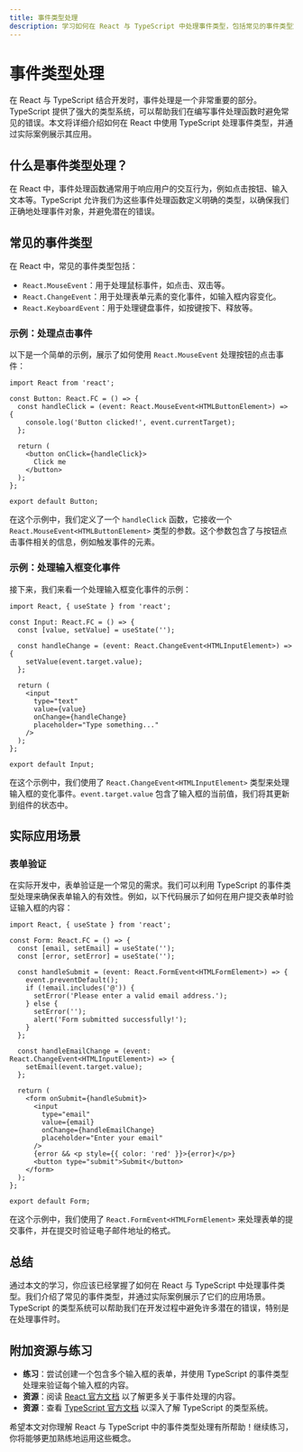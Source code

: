 ```yaml
---
title: 事件类型处理
description: 学习如何在 React 与 TypeScript 中处理事件类型，包括常见的事件类型定义和实际应用场景。
---
```


# 事件类型处理

在 React 与 TypeScript 结合开发时，事件处理是一个非常重要的部分。TypeScript 提供了强大的类型系统，可以帮助我们在编写事件处理函数时避免常见的错误。本文将详细介绍如何在 React 中使用 TypeScript 处理事件类型，并通过实际案例展示其应用。

## 什么是事件类型处理？

在 React 中，事件处理函数通常用于响应用户的交互行为，例如点击按钮、输入文本等。TypeScript 允许我们为这些事件处理函数定义明确的类型，以确保我们正确地处理事件对象，并避免潜在的错误。

## 常见的事件类型

在 React 中，常见的事件类型包括：

- `React.MouseEvent`：用于处理鼠标事件，如点击、双击等。
- `React.ChangeEvent`：用于处理表单元素的变化事件，如输入框内容变化。
- `React.KeyboardEvent`：用于处理键盘事件，如按键按下、释放等。

### 示例：处理点击事件

以下是一个简单的示例，展示了如何使用 `React.MouseEvent` 处理按钮的点击事件：

```tsx
import React from 'react';

const Button: React.FC = () => {
  const handleClick = (event: React.MouseEvent<HTMLButtonElement>) => {
    console.log('Button clicked!', event.currentTarget);
  };

  return (
    <button onClick={handleClick}>
      Click me
    </button>
  );
};

export default Button;
```

在这个示例中，我们定义了一个 `handleClick` 函数，它接收一个 `React.MouseEvent<HTMLButtonElement>` 类型的参数。这个参数包含了与按钮点击事件相关的信息，例如触发事件的元素。

### 示例：处理输入框变化事件

接下来，我们来看一个处理输入框变化事件的示例：

```tsx
import React, { useState } from 'react';

const Input: React.FC = () => {
  const [value, setValue] = useState('');

  const handleChange = (event: React.ChangeEvent<HTMLInputElement>) => {
    setValue(event.target.value);
  };

  return (
    <input
      type="text"
      value={value}
      onChange={handleChange}
      placeholder="Type something..."
    />
  );
};

export default Input;
```

在这个示例中，我们使用了 `React.ChangeEvent<HTMLInputElement>` 类型来处理输入框的变化事件。`event.target.value` 包含了输入框的当前值，我们将其更新到组件的状态中。

## 实际应用场景

### 表单验证

在实际开发中，表单验证是一个常见的需求。我们可以利用 TypeScript 的事件类型处理来确保表单输入的有效性。例如，以下代码展示了如何在用户提交表单时验证输入框的内容：

```tsx
import React, { useState } from 'react';

const Form: React.FC = () => {
  const [email, setEmail] = useState('');
  const [error, setError] = useState('');

  const handleSubmit = (event: React.FormEvent<HTMLFormElement>) => {
    event.preventDefault();
    if (!email.includes('@')) {
      setError('Please enter a valid email address.');
    } else {
      setError('');
      alert('Form submitted successfully!');
    }
  };

  const handleEmailChange = (event: React.ChangeEvent<HTMLInputElement>) => {
    setEmail(event.target.value);
  };

  return (
    <form onSubmit={handleSubmit}>
      <input
        type="email"
        value={email}
        onChange={handleEmailChange}
        placeholder="Enter your email"
      />
      {error && <p style={{ color: 'red' }}>{error}</p>}
      <button type="submit">Submit</button>
    </form>
  );
};

export default Form;
```

在这个示例中，我们使用了 `React.FormEvent<HTMLFormElement>` 来处理表单的提交事件，并在提交时验证电子邮件地址的格式。

## 总结

通过本文的学习，你应该已经掌握了如何在 React 与 TypeScript 中处理事件类型。我们介绍了常见的事件类型，并通过实际案例展示了它们的应用场景。TypeScript 的类型系统可以帮助我们在开发过程中避免许多潜在的错误，特别是在处理事件时。

## 附加资源与练习

- **练习**：尝试创建一个包含多个输入框的表单，并使用 TypeScript 的事件类型处理来验证每个输入框的内容。
- **资源**：阅读 [React 官方文档](https://reactjs.org/docs/events.html) 以了解更多关于事件处理的内容。
- **资源**：查看 [TypeScript 官方文档](https://www.typescriptlang.org/docs/) 以深入了解 TypeScript 的类型系统。

希望本文对你理解 React 与 TypeScript 中的事件类型处理有所帮助！继续练习，你将能够更加熟练地运用这些概念。